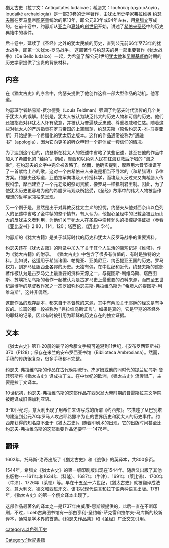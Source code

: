 {{unreferenced|time=2020-05-19T10:29:01+00:00}}
猶太古史（拉丁文：Antiquitates Iudaicae；希腊文：Ἰουδαϊκὴ ἀρχαιολογία，Ioudaikē archaiologia）是一部20卷的史学著作，由犹太历史学家[[弗拉维奥·约瑟夫斯|弗拉维奥·约瑟夫斯]]在罗马皇帝[[图密善|图密善]]统治的第13年，即公元93年或94年左右，用[[希腊文|希腊文]]写成的。在前十卷中，约瑟斯从[[亚当|亚当]]和[[夏娃|夏娃]]的[[创世记|创世记]]开始，讲述了[[希伯来|希伯来]][[圣经|圣经]]中的历史典籍中的事件。

后十卷中，延续了《圣经》之外的犹太民族的历史，直到公元前66年至73年的犹太战争，即第一次犹太-罗马战争。
这部著作与约瑟夫的另一部重要著作《犹太战争》（De Bello Iudaico）一起，为希望了解公元1世纪[[犹太教|犹太教]]和[[早期基督教|早期基督教]]时期的历史学家提供了宝贵的背景材料。

==内容==

在《猶太古史》的序言中，约瑟夫提供了他创作这样一部大型作品的动机。他写道。

{{quote|现在，我已经承担了目前的工作，因为我认为它将显示出所有希腊人值得他们的研究；因为它将包含我们所有的古籍，和我们政府的宪法，因为从希伯来语经文中解释出来的宪法。}}

约瑟班学者路易斯-费尔德曼（Louis Feldman）强调了约瑟夫时代流传的几个关于犹太人的误解。特别是，犹太人被认为缺乏伟大的历史人物和可信的历史。他们还被指责对非犹太人怀有敌意，并被认为普遍缺乏忠诚、尊重权威和仁慈。随着这些对犹太人的严厉指责在罗马帝国的上空飘荡，约瑟夫斯（原名约瑟夫-本-马提亚斯）开始提供一个希腊化的犹太历史版本。这样的作品通常被称为"通融书"（apologia），因为它向更多的听众申辩一个群体或一套信仰的情况。

为了达到这个目的，约瑟斯在犹太人的叙述中省略了某些记述，甚至在他的作品中加入了希腊化的 "釉色"。例如，摩西和以色列人民在红海获救后所唱的 "海之歌"，在约瑟夫的文字中完全被省略了。然而，他确实提到，摩西用六音节律谱写了一首献给上帝的歌，这对一个古希伯来人来说是相当不寻常的（和希腊语）节律方案。约瑟夫还写道，亚伯拉罕向埃及人传授科学，而埃及人反过来又向希腊人传授科学，摩西建立了一个元老级的祭司贵族，像罗马一样抵制君主制。因此，为了使犹太历史更容易为他的希腊罗马观众所接受，《圣经》故事中的伟大人物被当作理想的哲学家领袖来呈现。

另一个例子是，显然是出于对异教反犹太主义的担忧，约瑟夫从他对西奈山以色列人的记述中省略了金牛犊的整个情节。有人认为，他担心圣经中的记载会被亚历山大的反犹主义者利用，为他们关于犹太人在圣殿中崇拜驴头的指控提供证据（参看《亚比安书》2:80，114，120；塔西佗，《历史》5:4）。

约瑟斯的《犹大古籍》是关于城际时代的历史和犹太人反罗马战争的重要资料。

约瑟夫还在《犹大古籍》的附录中加入了关于其个人生活的简短记述《维塔》，作为《犹大古籍》的附录。
《猶太古史》中包含了很多有价值的、有时是独特的史料。比如说，这适用于希腊诸国、帕提亚、亚美尼亚、纳巴提亚王国的历史。罗马权力，到罗马征服西亚各邦的历史。无独有偶，在中世纪和近代，约瑟夫斯的这部著作被认为是古罗马史上最重要的资料来源之一，与提图斯-利维乌斯、塔西图斯、苏埃托尼乌斯的著作一起被认为是古罗马史上最重要的资料来源，而四至五世纪最博学的基督教作家之一杰罗姆称约瑟夫斯-弗拉维乌斯为 "希腊人的提图斯-利维乌斯"，这并非偶然。

这部作品的现存副本，都来自于基督教的来源，其中有两段关于耶稣的经文是有争议的。长篇的那一段被称为 "弗拉维乌斯证言"。如果是真的，它是早期的圣经外的耶稣的记录，因此有时被引用为耶稣的历史存在的独立证据。

==文本==
《猶太古史》第11-20册的最早的希腊文手稿可追溯到11世纪，《安布罗西亚斯书》370（F128）；保存在米兰的安布罗西亚书馆（Biblioteca Ambrosiana）。然而，手稿的传统很复杂，很多手稿都不完整。

约瑟夫-弗拉维乌斯的作品在古代晚期流行。杰罗姆或他的同时代的提兰尼乌斯-鲁菲努斯将《猶太古史》译成拉丁文。在中世纪的欧洲，《猶太古史》流传很广，主要是拉丁文译本。

10世纪初，约瑟夫-弗拉维乌斯的这部作品在西米翁大帝时期的普雷斯拉夫文学院被翻译成旧保加利亚语。

9-10世纪时，意大利出现了用希伯来语写成的所谓《约西邦》。它描述了从巴别塔的建造到公元70年罗马人攻占耶路撒冷为止的世界历史和犹太人的历史事件。约西邦获得的知名度不亚于《猶太古史》。随着印刷术的出现，它的出版时间甚至比约瑟夫-弗拉维乌斯的这部重要作品还要早---1476年。

==翻译==
1602年，托马斯-洛奇出版了《猶太古史》和《战争》的英译本，共800多页。

1544年，希腊文《猶太古史》的第一版印刷版出现在1544年。随后又出版了其他出版物----1611年和1634年（科隆）、1687年（牛津）、1691年（莱比锡）、1700年（牛津）、1726年（莱顿）等。早在十五至十六世纪，《猶太古史》就被翻译成法文、意大利文、德文和西班牙文。该书以现代语言和拉丁语两种语言出版。1781年，《猶太古史》的第一个俄文译本出现了。

这部作品最著名的译本之一是1737年由威廉-惠斯顿提供的，此后一直在不断印刷，不过，Loeb古典图书馆有一部由亨利-圣约翰-萨克雷和拉尔夫-马库斯的较新译本，通常是学术界的首选。《约瑟夫作品集》和《圣经》广泛交叉引用。

[[category:以色列历史|category:以色列历史]]
[[Category:1世紀書籍|Category:1世紀書籍]]